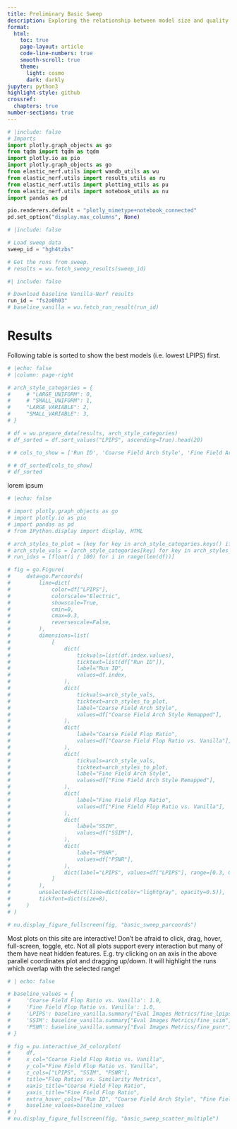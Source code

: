 ```yaml
---
title: Preliminary Basic Sweep
description: Exploring the relationship between model size and quality
format:
  html:
    toc: true
    page-layout: article
    code-line-numbers: true
    smooth-scroll: true
    theme:
      light: cosmo
      dark: darkly
jupyter: python3
highlight-style: github
crossref:
  chapters: true
number-sections: true
---
```


```python
# |include: false
# Imports
import plotly.graph_objects as go
from tqdm import tqdm as tqdm
import plotly.io as pio
import plotly.graph_objects as go
from elastic_nerf.utils import wandb_utils as wu
from elastic_nerf.utils import results_utils as ru
from elastic_nerf.utils import plotting_utils as pu
from elastic_nerf.utils import notebook_utils as nu
import pandas as pd

pio.renderers.default = "plotly_mimetype+notebook_connected"
pd.set_option("display.max_columns", None)

```

```python
# |include: false

# Load sweep data
sweep_id = "hgh4tzbs"

# Get the runs from sweep.
# results = wu.fetch_sweep_results(sweep_id)
```

```python
#| include: false

# Download baseline Vanilla-Nerf results
run_id = "fs2o0h03"
# baseline_vanilla = wu.fetch_run_result(run_id)
```


# Results

::: callout-note
Following table is sorted to show the best models (i.e. lowest LPIPS) first.
:::

```python
# |echo: false
# |column: page-right

# arch_style_categories = {
#     # "LARGE_UNIFORM": 0,
#     # "SMALL_UNIFORM": 1,
#     "LARGE_VARIABLE": 2,
#     "SMALL_VARIABLE": 3,
# }

# df = wu.prepare_data(results, arch_style_categories)
# df_sorted = df.sort_values("LPIPS", ascending=True).head(20)

# # cols_to_show = ['Run ID', 'Coarse Field Arch Style', 'Fine Field Arch Style', 'Coarse Field Flop Ratio vs. Vanilla', 'Fine Field Flop Ratio vs. Vanilla', 'SSIM', 'PSNR', 'LPIPS']

# # df_sorted[cols_to_show]
# df_sorted
```


::: callout-warning
lorem ipsum
:::

```python
# |echo: false

# import plotly.graph_objects as go
# import plotly.io as pio
# import pandas as pd
# from IPython.display import display, HTML

# arch_styles_to_plot = [key for key in arch_style_categories.keys() if "VARIABLE" in key]
# arch_style_vals = [arch_style_categories[key] for key in arch_styles_to_plot]
# run_idxs = [float(i / 100) for i in range(len(df))]

# fig = go.Figure(
#     data=go.Parcoords(
#         line=dict(
#             color=df["LPIPS"],
#             colorscale="Electric",
#             showscale=True,
#             cmin=0,
#             cmax=0.3,
#             reversescale=False,
#         ),
#         dimensions=list(
#             [
#                 dict(
#                     tickvals=list(df.index.values),
#                     ticktext=list(df["Run ID"]),
#                     label="Run ID",
#                     values=df.index,
#                 ),
#                 dict(
#                     tickvals=arch_style_vals,
#                     ticktext=arch_styles_to_plot,
#                     label="Coarse Field Arch Style",
#                     values=df["Coarse Field Arch Style Remapped"],
#                 ),
#                 dict(
#                     label="Coarse Field Flop Ratio",
#                     values=df["Coarse Field Flop Ratio vs. Vanilla"],
#                 ),
#                 dict(
#                     tickvals=arch_style_vals,
#                     ticktext=arch_styles_to_plot,
#                     label="Fine Field Arch Style",
#                     values=df["Fine Field Arch Style Remapped"],
#                 ),
#                 dict(
#                     label="Fine Field Flop Ratio",
#                     values=df["Fine Field Flop Ratio vs. Vanilla"],
#                 ),
#                 dict(
#                     label="SSIM",
#                     values=df["SSIM"],
#                 ),
#                 dict(
#                     label="PSNR",
#                     values=df["PSNR"],
#                 ),
#                 dict(label="LPIPS", values=df["LPIPS"], range=[0.3, 0]),
#             ]
#         ),
#         unselected=dict(line=dict(color="lightgray", opacity=0.5)),
#         tickfont=dict(size=8),
#     )
# )

# nu.display_figure_fullscreen(fig, "basic_sweep_parcoords")
```

::: callout-tip
Most plots on this site are interactive! Don't be afraid to click, drag, hover, full-screen, toggle, etc. Not all plots support every interaction but many of them have neat hidden features. E.g. try clicking on an axis in the above parallel coordinates plot and dragging up/down. It will highlight the runs which overlap with the selected range!
:::

```python
# | echo: false

# baseline_values = {
#     'Coarse Field Flop Ratio vs. Vanilla': 1.0,
#     'Fine Field Flop Ratio vs. Vanilla': 1.0,
#     'LPIPS': baseline_vanilla.summary["Eval Images Metrics/fine_lpips"],
#     'SSIM': baseline_vanilla.summary["Eval Images Metrics/fine_ssim"],
#     'PSNR': baseline_vanilla.summary["Eval Images Metrics/fine_psnr"]
# }

# fig = pu.interactive_2d_colorplot(
#     df,
#     x_col="Coarse Field Flop Ratio vs. Vanilla",
#     y_col="Fine Field Flop Ratio vs. Vanilla",
#     z_cols=["LPIPS", "SSIM", "PSNR"],
#     title="Flop Ratios vs. Similarity Metrics",
#     xaxis_title="Coarse Field Flop Ratio",
#     yaxis_title="Fine Field Flop Ratio",
#     extra_hover_cols=["Run ID", "Coarse Field Arch Style", "Fine Field Arch Style"],
#     baseline_values=baseline_values
# )
# nu.display_figure_fullscreen(fig, "basic_sweep_scatter_multiple")
```
